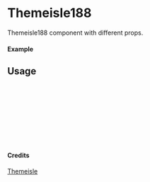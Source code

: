 
<Meta of={Themeisle188} title="Themeisle/Themeisle188" />

# Themeisle188

Themeisle188 component with different props.

#### Example

<Canvas of={Themeisle188.Primary} />

## Usage

```ts
import { Themeisle188 } from "yadl-ui";

const Example = () => {
  return (
      <Themeisle188 />
  );
};

export default Example;
```

#### Credits
[Themeisle](https://themeisle.com/illustrations/)
